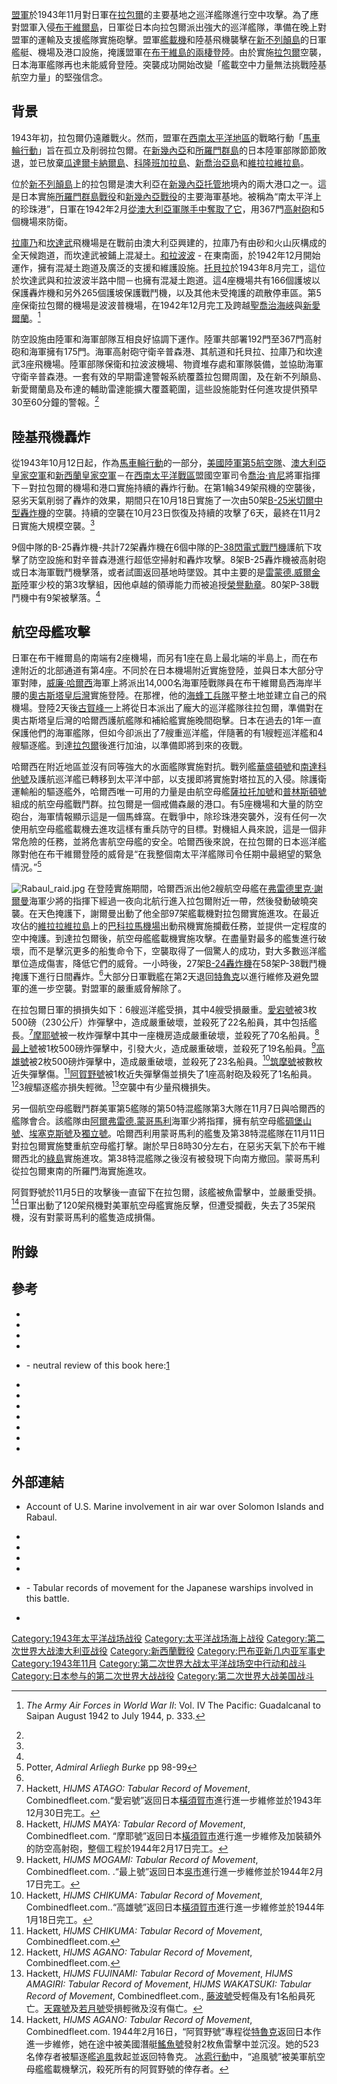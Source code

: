 {{noteTA
|G1 = TO
}}
{{roughtranslation|time=2015-05-22T02:16:58+00:00}}
{{Infobox military conflict
|conflict=轟炸拉包爾
|partof= [[第二次世界大戰|第二次世界大戰]][[太平洋戰爭|太平洋戰爭]]
|image=Japanese cruiser Chikuma.jpg
|image_size=300px
|caption= 1943年11月5日，被轟炸中的[[筑摩號重巡洋艦|筑摩號重巡洋艦]]
|date=1943年11月2日至11日
|place=[[俾斯麥群島|俾斯麥群島]][[新不列顛島|新不列顛島]][[拉包爾|拉包爾]]
|result=盟軍獲勝，阻止日軍艦隊阻擊[[托羅基纳角登陸|入侵布干維島]]
|combatant1={{flag|United States|1912}}<br/>{{flag|Australia}}<br/>{{flag|New Zealand}}
|combatant2={{flag|Empire of Japan}}
|commander1=[[喬治·堅尼地|喬治·堅尼地]]（陸軍航空隊），<br/>[[威廉·海爾賽|威廉·海爾賽]]，<br/>[[弗雷德里克·謝爾曼|弗雷德里克·謝爾曼]]（海軍艦隊）
|commander2=[[古賀峰一|古賀峰一]]，<br/>[[草鹿任一|草鹿任一]]
|strength1=3艘艦隊航空母艦，<br/> 2艘輕型航空母艦，<br/>2艘輕巡洋艦，<br/>9艘驅逐艦，<br/> 282架艦載機，<br/>349架陸基飛機<ref name="Gailey, Bougainville, p. 86-92">Gailey, ''Bougainville'', p. 86-92.</ref>
|strength2=10艘巡洋艦，<br/> 11艘驅逐艦，<br/>200架飞机<ref name="Gailey, Bougainville, p. 86-92"/>
|casualties1=10架艦載機，<br/>17架陸基飛機被擊落<ref>Gailey, ''Bougainville'', p. 88-89.</ref>
|casualties2=1艘驅逐艦沈没<br/>6艘巡洋艦被重創<br/>4艘驅逐艦被重創<br/>52架飛機被擊落<ref>Gailey, ''Bougainville'', p. 88-91 and Parshall & Hackett, Combinedfleet.com.</ref>
}}
{{Campaignbox New Guinea}}
{{Campaignbox Solomons}}
[[同盟國_(第二次世界大戰)|盟軍]]於1943年11月對日軍在[[拉包爾|拉包爾]]的主要基地之巡洋艦隊進行空中攻擊。為了應對盟軍入侵[[布干維爾島|布干維爾島]]，日軍從日本向拉包爾派出強大的巡洋艦隊，準備在晚上對盟軍的運輸及支援艦隊實施砲擊。盟軍[[艦載機|艦載機]]和陸基飛機襲擊在[[新不列顛島|新不列顛島]]的日軍艦艇、機場及港口設施，掩護盟軍在[[托羅基纳角登陸|布干維島的兩棲登陸]]。由於實施[[拉包爾|拉包爾]]空襲，日本海軍艦隊再也未能威脅登陸。突襲成功開始改變「艦載空中力量無法挑戰陸基航空力量」的堅強信念。

==背景==
1943年初，拉包爾仍遠離戰火。然而，盟軍在[[第二次世界大战西南太平洋战区|西南太平洋地區]]的戰略行動「[[側手翻行動|馬車輪行動]]」旨在孤立及削弱拉包爾。在[[新幾內亞|新幾內亞]]和[[所羅門群島|所羅門群島]]的日本陸軍部隊節節敗退，並已放棄[[瓜達爾卡納爾島|瓜達爾卡納爾島]]、[[科隆班加拉島|科隆班加拉島]]、[[新喬治亞島|新喬治亞島]]和[[維拉拉維拉島|維拉拉維拉島]]。

位於[[新不列顛島|新不列顛島]]上的拉包爾是澳大利亞在[[新幾內亞托管地|新幾內亞托管地]]境內的兩大港口之一。這是日本實施[[所羅門群島戰役|所羅門群島戰役]]和[[新幾內亞戰役|新幾內亞戰役]]的主要海軍基地。{{le|辛普森港|Simpson Harbour}}被稱為“南太平洋上的珍珠港”，日軍在1942年2月[[拉包爾戰役_(1942年)|從澳大利亞軍隊手中奪取了它]]，用367門[[高射砲|高射砲]]和5個機場來防衛。

[[拉庫乃機場|拉庫乃]]和[[坎達武機場|坎達武]]飛機場是在戰前由澳大利亞興建的，拉庫乃有由砂和火山灰構成的全天候跑道，而坎達武被鋪上混凝土。[[和拉波波機場|和拉波波]] - 在東南面{{convert|14|mi|km|lk=on|abbr=on}}，於1942年12月開始運作，擁有混凝土跑道及廣泛的支援和維護設施。[[托貝拉機場|托貝拉]]於1943年8月完工，這位於坎達武與和拉波波半路中間－也擁有混凝土跑道。這4座機場共有166個護坡以保護轟炸機和另外265個護坡保護戰鬥機，以及其他未受掩護的疏散停車區。第5座保衛拉包爾的機場是波波普機場，在1942年12月完工及跨越[[聖喬治海峽(巴布亞新幾內亞)|聖喬治海峽]]與[[新愛爾蘭(島)|新愛爾蘭]]。<ref name="cnc">{{cite web | last =Mortensen | first =Bernhardt L. | authorlink = | coauthors = | year =1953 | url =http://www.ibiblio.org/hyperwar/AAF/IV/AAF-IV-10.html | title =Chapter 10: Rabaul and Cape Gloucester | work = | publisher =Hyper-War Foundation | accessdate =19 February 2010 | archive-date =2011-06-29 | archive-url =https://web.archive.org/web/20110629070920/http://www.ibiblio.org/hyperwar/AAF/IV/AAF-IV-10.html | dead-url =no }} ''The Army Air Forces in World War II'': Vol. IV The Pacific: Guadalcanal to Saipan August 1942 to July 1944, p. 333.</ref>

防空設施由陸軍和海軍部隊互相良好協調下運作。陸軍共部署192門至367門高射砲和海軍擁有175門。海軍高射砲守衛辛普森港、其航道和托貝拉、拉庫乃和坎達武3座飛機場。陸軍部隊保衛和拉波波機場、物資堆存處和軍隊裝備，並協助海軍守衛辛普森港。一套有效的早期雷達警報系統覆蓋拉包爾周圍{{convert|90|mi|km|abbr=on}}，及在新不列顛島、新愛爾蘭島及布達的輔助雷達能擴大覆蓋範圍，這些設施能對任何進攻提供預早30至60分鐘的警報。<ref name="cnc"/>

==陸基飛機轟炸==
從1943年10月12日起，作為[[側手翻行動|馬車輪行動]]的一部分，[[美國第五航空軍|美國陸軍第5航空隊]]、[[澳大利亞皇家空軍|澳大利亞皇家空軍]]和[[新西蘭皇家空軍|新西蘭皇家空軍]]－在[[西南太平洋戰區|西南太平洋戰區]]盟國空軍司令[[喬治·肯尼|喬治·肯尼]]將軍指揮下－對拉包爾的機場和港口實施持續的轟炸行動。在第1輪349架飛機的空襲後，惡劣天氣削弱了轟炸的效果，期間只在10月18日實施了一次由50架[[B-25米切爾型轟炸機|B-25米切爾]][[中型轟炸機|中型轟炸機]]的空襲。持續的空襲在10月23日恢復及持續的攻擊了6天，最終在11月2日實施大規模空襲。<ref name="cnc"/>

9個中隊的B-25轟炸機-共計72架轟炸機在6個中隊的[[P-38閃電式戰鬥機|P-38閃電式戰鬥機]]護航下攻擊了防空設施和對辛普森港進行超低空掃射和轟炸攻擊。8架B-25轟炸機被高射砲或日本海軍戰鬥機擊落，或者試圖返回基地時墜毀。其中主要的是[[雷蒙德.威爾金斯|雷蒙德.威爾金斯]]陸軍少校的第3攻擊組，因他卓越的領導能力而被追授[[榮譽勳章|榮譽勳章]]。80架P-38戰鬥機中有9架被擊落。<ref name="cnc"/>

==航空母艦攻擊==
日軍在布干維爾島的南端有2座機場，而另有1座在島上最北端的半島上，而在布達附近的北部通道有第4座。不同於在日本機場附近實施登陸，並與日本大部分守軍對陣，[[威廉·哈爾西|威廉·哈爾西]]海軍上將派出14,000名海軍陸戰隊員在布干維爾島西海岸半腰的[[奧古斯塔皇后灣|奧古斯塔皇后灣]]實施登陸。在那裡，他的[[海蜂工兵隊（美國海軍）|海蜂工兵隊]]平整土地並建立自己的飛機場。登陸2天後[[古賀峰一|古賀峰一]]上將從日本派出了龐大的巡洋艦隊往拉包爾，準備對在奧古斯塔皇后灣的哈爾西護航艦隊和補給艦實施晚間砲擊。日本在過去的1年一直保護他們的海軍艦隊，但如今卻派出了7艘重巡洋艦，伴隨著的有1艘輕巡洋艦和4艘驅逐艦。到達[[拉包爾|拉包爾]]後進行加油，以準備即將到來的夜戰。

哈爾西在附近地區並沒有同等強大的水面艦隊實施對抗。戰列艦[[華盛頓號戰艦_(BB-56)|華盛頓號]]和[[南達科他號戰艦_(BB-57)|南達科他號]]及護航巡洋艦已轉移到太平洋中部，以支援即將實施對塔拉瓦的入侵。除護衛運輸船的驅逐艦外，哈爾西唯一可用的力量是由航空母艦[[薩拉托加號航空母艦_(CV-3)|薩拉托加號]]和[[普林斯頓號航空母艦_(CVL-23)|普林斯頓號]]組成的航空母艦戰鬥群。拉包爾是一個戒備森嚴的港口。有5座機場和大量的防空砲台，海軍情報顯示這是一個馬蜂窩。在戰爭中，除珍珠港突襲外，沒有任何一次使用航空母艦艦載機去進攻這樣有重兵防守的目標。對機組人員來說，這是一個非常危險的任務，並將危害航空母艦的安全。哈爾西後來說，在拉包爾的日本巡洋艦隊對他在布干維爾登陸的威脅是“在我整個南太平洋艦隊司令任期中最絕望的緊急情況。”<ref>Potter, ''Admiral Arliegh Burke'' pp 98-99</ref>

[[Image:Rabaul_raid.jpg|thumb]]
在登陸實施期間，哈爾西派出他2艘航空母艦在[[弗雷德里克·謝爾曼|弗雷德里克·謝爾曼]]海軍少將的指揮下經過一夜向北航行進入拉包爾附近一帶，然後發動破曉突襲。在天色掩護下，謝爾曼出動了他全部97架艦載機對拉包爾實施進攻。在最近攻佔的[[維拉拉維拉島|維拉拉維拉島]]上的[[巴科拉馬機場|巴科拉馬機場]]出動飛機實施攔截任務，並提供一定程度的空中掩護。到達拉包爾後，航空母艦艦載機實施攻擊。在盡量對最多的艦隻進行破壞，而不是擊沉更多的船隻命令下，空襲取得了一個驚人的成功，對大多數巡洋艦單位造成傷害，降低它們的威脅。一小時後，27架[[B-24轟炸機|B-24轟炸機]]在58架P-38戰鬥機掩護下進行日間轟炸。<ref name="cnc"/>大部分日軍戰艦在第2天退回[[楚克|特魯克]]以進行維修及避免盟軍的進一步空襲。對盟軍的嚴重威脅解除了。  

在拉包爾日軍的損損失如下：6艘巡洋艦受損，其中4艘受損嚴重。[[愛宕號重巡洋艦|愛宕號]]被3枚500磅（230公斤）炸彈擊中，造成嚴重破壞，並殺死了22名船員，其中包括艦長。<ref>Hackett, ''HIJMS ATAGO: Tabular Record of Movement'', Combinedfleet.com.“愛宕號”返回日本[[橫須賀市|橫須賀市]]進行進一步維修並於1943年12月30日完工。</ref>[[摩耶號重巡洋艦|摩耶號]]被一枚炸彈擊中其中一座機房造成嚴重破壞，並殺死了70名船員。<ref>Hackett, ''HIJMS MAYA: Tabular Record of Movement'', Combinedfleet.com. “摩耶號”返回日本[[橫須賀市|橫須賀市]]進行進一步維修及加裝額外的防空高射砲，整個工程於1944年2月17日完工。</ref>[[最上號重巡洋艦|最上號]]被1枚500磅炸彈擊中，引發大火，造成嚴重破壞，並殺死了19名船員。<ref>Hackett, ''HIJMS MOGAMI: Tabular Record of Movement'', Combinedfleet.com. .“最上號”返回日本[[吳市|吳市]]進行進一步維修並於1944年2月17日完工。</ref>[[高雄號重巡洋艦|高雄號]]被2枚500磅炸彈擊中，造成嚴重破壞，並殺死了23名船員。<ref>Hackett, ''HIJMS CHIKUMA: Tabular Record of Movement'', Combinedfleet.com..“高雄號”返回日本[[橫須賀市|橫須賀市]]進行進一步維修並於1944年1月18日完工。</ref>[[筑摩號重巡洋艦|筑摩號]]被數枚近失彈擊傷。<ref>Hackett, ''HIJMS CHIKUMA: Tabular Record of Movement'', Combinedfleet.com.</ref>[[阿賀野號輕巡洋艦|阿賀野號]]被1枚近失彈擊傷並損失了1座高射砲及殺死了1名船員。<ref>Hackett, ''HIJMS AGANO: Tabular Record of Movement'', Combinedfleet.com.</ref>3艘驅逐艦亦損失輕微。<ref>Hackett, ''HIJMS FUJINAMI: Tabular Record of Movement'', ''HIJMS AMAGIRI: Tabular Record of Movement'', ''HIJMS WAKATSUKI: Tabular Record of Movement'', Combinedfleet.com., [[藤波驅逐艦|藤波號]]受輕傷及有1名船員死亡。[[天霧號驅逐艦|天霧號]]及[[若月號驅逐艦|若月號]]受損輕微及沒有傷亡。</ref>空襲中有少量飛機損失。 

另一個航空母艦戰鬥群美軍第5艦隊的第50特混艦隊第3大隊在11月7日與哈爾西的艦隊會合。該艦隊由[[阿爾弗雷德.蒙哥馬利|阿爾弗雷德.蒙哥馬利]]海軍少將指揮，擁有航空母艦[[碉堡山號航空母艦|碉堡山號]]、[[埃塞克斯號航空母艦|埃塞克斯號]]及[[獨立號航空母艦_(CVL-22)|獨立號]]。哈爾西利用蒙哥馬利的艦隻及第38特混艦隊在11月11日對拉包爾實施雙重航空母艦打擊。謝於早日8時30分左右，在惡劣天氣下於布干維爾西北的[[綠島，巴布亞新幾內亞|綠島]]實施進攻。第38特混艦隊之後沒有被發現下向南方撤回。蒙哥馬利從拉包爾東南{{convert|160|mi|km|abbr=on}}的所羅門海實施進攻。

阿賀野號於11月5日的攻擊後一直留下在拉包爾，該艦被魚雷擊中，並嚴重受損。<ref>Hackett, ''HIJMS AGANO: Tabular Record of Movement'', Combinedfleet.com. 1944年2月16日，“阿賀野號”專程從[[楚克|特魯克]]返回日本作進一步維修，她在途中被美國潛艇[[鰩魚號潛水艇_(SS-305)|鰩魚號]]發射2枚魚雷擊中並沉沒。她的523名倖存者被驅逐艦[[追風號驅逐艦|追風]]救起並返回特魯克。 [[冰雹行動|冰雹行動]]中，“追風號”被美軍航空母艦艦載機擊沉，殺死所有的阿賀野號的倖存者。</ref>日軍出動了120架飛機對美軍航空母艦實施反擊，但遭受攔截，失去了35架飛機，沒有對蒙哥馬利的艦隻造成損傷。

==附錄==
{{Reflist}}

==參考==
{{Refbegin}}
*{{cite book | last = Bergerud | first = Eric M. | authorlink = | year = 2000 | chapter = | title = Fire in the Sky: The Air War in the South Pacific | publisher = Westview Press | location = Boulder, CO, USA | isbn = 0-8133-3869-7 }}
*{{cite book | last = D'Albas | first = Andrieu | authorlink = | year = 1965 | title = Death of a Navy: Japanese Naval Action in World War II | publisher = Devin-Adair Pub | location = | isbn = 0-8159-5302-X }}
*{{cite book | last = Dull | first = Paul S. | authorlink = | year = 1978 | chapter = | title = A Battle History of the Imperial Japanese Navy, 1941–1945 | url = https://archive.org/details/battlehistoryofi0000dull | publisher = Naval Institute Press | location = | isbn = 0-87021-097-1 }}
*{{cite book | last = Fry | first = John | authorlink = | year = 2000 | chapter = | title = USS Saratoga (CV-3): An Illustrated History of the Legendary Aircraft Carrier 1927–1946 | publisher = Schiffer Publishing | location = | isbn = 0-7643-0089-X }}
*{{cite book | last = Gailey | first = Harry A. | authorlink = | year = 1991 | chapter = | title = Bougainville, 1943–1945: The Forgotten Campaign | publisher = University Press of Kentucky | location = Lexington, Kentucky, USA | isbn = 0-8131-9047-9 }}- neutral review of this book here:[http://www.sonic.net/~bstone/archives/030504.shtml] {{Wayback|url=http://www.sonic.net/~bstone/archives/030504.shtml |date=20070901094647 }}
*{{cite book | last = Hara | first = Tameichi | authorlink = Tameichi Hara | year = 1961 | chapter =
| title = Japanese Destroyer Captain | publisher = [[Ballantine_Books|Ballantine Books]] | location = New York & Toronto | isbn = 0-345-27894-1 }}
*{{cite book | last = Lacroix | first = Eric | authorlink = | coauthors = Linton Wells | year = 1997
| chapter = | title = Japanese Cruisers of the Pacific War | publisher = Naval Institute Press | location = | isbn = 0-87021-311-3 }}
*{{cite book | last = McGee | first = William L. | authorlink = | coauthors = | year = 2002 | chapter = Bougainville Campaign | title = The Solomons Campaigns, 1942–1943: From Guadalcanal to Bougainville—Pacific War Turning Point, Volume 2 (Amphibious Operations in the South Pacific in WWII) | publisher = BMC Publications | location = | isbn = 0-9701678-7-3 }}
*{{cite book | last = Morison | first = Samuel Eliot | authorlink = Samuel Eliot Morison | coauthors = | year = 1958 | chapter = | title = Breaking the Bismarcks Barrier'', vol. 6 of ''[[History_of_United_States_Naval_Operations_in_World_War_II|History of United States Naval Operations in World War II]] | publisher = Castle Books | location = | isbn = 0785813071 }}
* {{Cite book|author=[[E._B._Potter|Potter, E. B.]]|year=2005|title=Admiral Arliegh Burke|publisher=U.S. Naval Institute Press| isbn=978-1-59114-692-6}}
*{{cite book | last = Sakaida | first = Henry | authorlink = | year = 1996 | title = The Siege of Rabaul | publisher = Phalanx | location = St. Paul, MN, USA | isbn = 1-883809-09-6 }}
*{{cite book | last = Sherrod | first = Robert | authorlink = | coauthors = | year = 1952 | chapter = | title = History of Marine Corps Aviation in World War II | publisher = Combat Forces Press | location = Washington, D.C. | id = }}
{{Commons category|Bombing on Rabaul, 1943}}
{{Refend}}

==外部連結==
{{Refbegin}}
*{{cite web | last = Mersky | first = Peter B. | year = 1993 | url = http://www.ibiblio.org/hyperwar/USMC/USMC-C-Aces/index.html | title = Time of the Aces: Marine Pilots in the Solomons, 1942–1944 | work = Marines in World War II Commemorative Series | publisher = History and Museums Division, Headquarters, U.S. Marine Corps | accessdate = 20 October 2006 | archive-date = 2012-03-22 | archive-url = https://www.webcitation.org/66LUEyvdH?url=http://www.ibiblio.org/hyperwar/USMC/USMC-C-Aces/index.html | dead-url = no }} Account of U.S. Marine involvement in air war over Solomon Islands and Rabaul.
*{{cite web | url = http://www.nzetc.org/tm/scholarly/tei-WH2-1Epi-c1-WH2-1Epi-d.html | title = Title: THE ASSAULT ON RABAUL. Operations by the Royal New Zealand Air Force December 1943 — May 1944 | accessdate = 2006-05-30 | archive-date = 2012-05-26 | archive-url = https://www.webcitation.org/67xQZ1Sn5?url=http://www.nzetc.org/tm/scholarly/tei-WH2-1Epi-c1-WH2-1Epi-d.html | dead-url = no }}
*{{cite web | last = Chen | first = C. Peter | authorlink =  | coauthors =  | date =  | year = 2004–2006 | month =  | url = http://www.ww2db.com/battle_spec.php?battle_id=8 | title = Solomons Campaign, August 23, 1942 – November 26, 1943 | format =  | work = World War II Database | pages =  | publisher =  | accessdate = 2 June 2006 | deadurl = yes | archiveurl = https://web.archive.org/web/20060323031827/http://www.ww2db.com/battle_spec.php?battle_id=8 | archivedate =2006-03-23}}
*{{cite web | last = Shaw | first = Henry I. | coauthors = Douglas T. Kane | year = 1963 | url = http://www.ibiblio.org/hyperwar/USMC/II/index.html | title = Volume II: Isolation of Rabaul | work = History of U.S. Marine Corps Operations in World War II | accessdate = 2006-10-18 | archive-date = 2006-11-20 | archive-url = https://web.archive.org/web/20061120062643/http://ibiblio.org/hyperwar/USMC/II/index.html | dead-url = no }}
*{{cite web | last = Miller | first = John, Jr. | year = 1959 | url = http://www.ibiblio.org/hyperwar/USA/USA-P-Rabaul/index.html | title = CARTWHEEL: The Reduction of Rabaul | work = United States Army in World War II:  The War in the Pacific | pages = 418 | publisher = [[Office_of_the_Chief_of_Military_History|Office of the Chief of Military History]], U.S. Department of the Army | accessdate = 20 October 2006 | archive-date = 2009-02-24 | archive-url = https://web.archive.org/web/20090224203813/http://www.ibiblio.org/hyperwar/USA/USA-P-Rabaul/index.html | dead-url = no }}
*{{cite web | last = Parshall | first = Jon | coauthors = Bob Hackett, Sander Kingsepp, & Allyn Nevitt | url = http://www.combinedfleet.com/kaigun.htm | title = Imperial Japanese Navy Page (Combinedfleet.com) | accessdate = 2006-06-14 | archive-date = 2006-06-13 | archive-url = https://web.archive.org/web/20060613172444/http://www.combinedfleet.com/kaigun.htm | dead-url = yes }}- Tabular records of movement for the Japanese warships involved in this battle.
*{{cite web | last = Parshall | first = Jon | coauthors = Bob Hackett, Sander Kingsepp, & Allyn Nevitt | year =  | url = http://www.combinedfleet.com/btl_rab.htm | title = Carrier Raid on Rabaul | work =  | accessdate = 2006-12-14 | archive-date = 2012-05-26 | archive-url = https://www.webcitation.org/67xQarVgR?url=http://www.combinedfleet.com/battles/Solomon_Islands_Campaign | dead-url = no }}
{{Refend}}

{{coord|4|11|58|S|152|10|4|E|type:city|name=Rabaul|display=title}}

{{DEFAULTSORT:Rabaul, Bombing Of}}
[[Category:1943年太平洋战场战役|Category:1943年太平洋战场战役]]
[[Category:太平洋战场海上战役|Category:太平洋战场海上战役]]
[[Category:第二次世界大战澳大利亚战役|Category:第二次世界大战澳大利亚战役]]
[[Category:新西蘭戰役|Category:新西蘭戰役]]
[[Category:巴布亚新几内亚军事史|Category:巴布亚新几内亚军事史]]
[[Category:1943年11月|Category:1943年11月]]
[[Category:第二次世界大战太平洋战场空中行动和战斗|Category:第二次世界大战太平洋战场空中行动和战斗]]
[[Category:日本参与的第二次世界大战战役|Category:日本参与的第二次世界大战战役]]
[[Category:第二次世界大战美国战斗|Category:第二次世界大战美国战斗]]